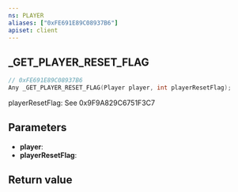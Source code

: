```yaml
---
ns: PLAYER
aliases: ["0xFE691E89C08937B6"]
apiset: client
---
```

## _GET_PLAYER_RESET_FLAG

```c
// 0xFE691E89C08937B6
Any _GET_PLAYER_RESET_FLAG(Player player, int playerResetFlag);
```

playerResetFlag: See 0x9F9A829C6751F3C7

## Parameters
* **player**:
* **playerResetFlag**:

## Return value